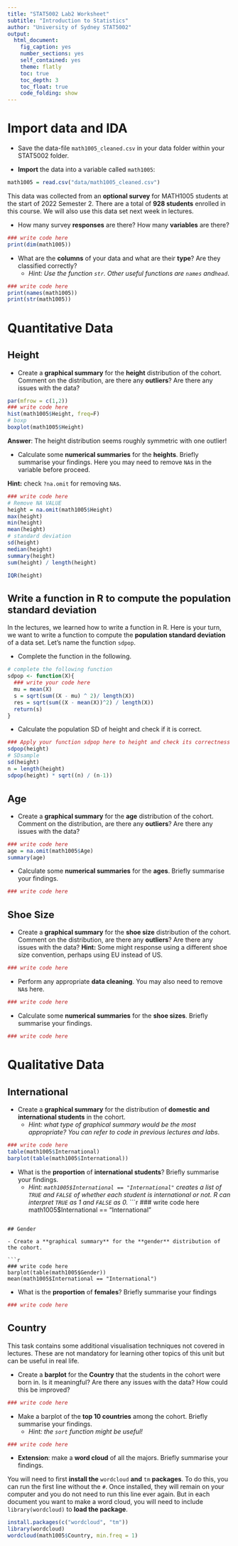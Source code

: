 ```yaml
---
title: "STAT5002 Lab2 Worksheet"
subtitle: "Introduction to Statistics"
author: "University of Sydney STAT5002"
output:
  html_document:
    fig_caption: yes
    number_sections: yes
    self_contained: yes
    theme: flatly
    toc: true
    toc_depth: 3
    toc_float: true
    code_folding: show
---
```

<style>
h2 { /* Header 2 */
    font-size: 22px
}
</style>

# Import data and IDA


- Save the data-file `math1005_cleaned.csv`  in your data folder within your STAT5002 folder.

- **Import** the data into a variable called `math1005`:

```r
math1005 = read.csv("data/math1005_cleaned.csv")
```

This data was collected from an **optional survey** for MATH1005 students at the start of 2022 Semester 2. There are a total of **928 students** enrolled in this course. We will also use this data set next week in lectures. 

- How many survey **responses** are there? How many **variables** are there?

```r
### write code here
print(dim(math1005))

```

- What are the **columns** of your data and what are their **type**? Are they classified correctly?
    - *Hint: Use the function `str `. Other useful functions are `names` and`head`*.
     
```r
### write code here
print(names(math1005))
print(str(math1005))
```


# Quantitative Data

## Height

- Create a **graphical summary** for the **height** distribution of the cohort. Comment on the distribution, are there any **outliers**? Are there any issues with the data?

```r
par(mfrow = c(1,2))
### write code here
hist(math1005$Height, freq=F)
# boxp
boxplot(math1005$Height)
```

**Answer**: The height distribution seems roughly symmetric with one outlier!

- Calculate some **numerical summaries** for the **heights**. Briefly summarise your findings. Here you may need to remove `NA`s in the variable before proceed.  

**Hint:** check `?na.omit` for removing `NA`s. 

```r
### write code here
# Remove NA VALUE
height = na.omit(math1005$Height)
max(height)
min(height)
mean(height)
# standard deviation
sd(height)
median(height)
summary(height)
sum(height) / length(height)

IQR(height)
```


## Write a function in R to compute the population standard deviation

In the lectures, we learned how to write a function in R. Here is your turn, we want to write a function to compute the **population standard deviation** of a data set. Let's name the function `sdpop`. 

- Complete the function in the following.

```r
# complete the following function
sdpop <- function(X){
  ### write your code here
  mu = mean(X)
  s = sqrt(sum((X - mu) ^ 2)/ length(X))
  res = sqrt(sum((X - mean(X))^2) / length(X))
  return(s)
}
```

- Calculate the population SD of height and check if it is correct. 

```r
### Apply your function sdpop here to height and check its correctness
sdpop(height)
# SDsample
sd(height) 
n = length(height)
sdpop(height) * sqrt((n) / (n-1))
```

## Age

- Create a **graphical summary** for the **age** distribution of the cohort. Comment on the distribution, are there any **outliers**? Are there any issues with the data? 

```r
### write code here
age = na.omit(math1005$Age)
summary(age)


```


- Calculate some **numerical summaries** for the **ages**. Briefly summarise your findings.

```r
### write code here


```


## Shoe Size

- Create a **graphical summary** for the **shoe size** distribution of the cohort. Comment on the distribution, are there any **outliers**? Are there any issues with the data? **Hint:** Some might response using a different shoe size convention, perhaps using EU instead of US.

```r
### write code here

```

- Perform any appropriate **data cleaning**. You may also need to remove `NA`s here. 

```r
### write code here

```


- Calculate some **numerical summaries** for the **shoe sizes**. Briefly summarise your findings.
  
```r
### write code here


```

# Qualitative Data

## International

- Create a **graphical summary** for the distribution of **domestic and international students** in the cohort. 
  - *Hint: what type of graphical summary would be the most appropriate? You can refer to code in previous lectures and labs*.

```r
### write code here
table(math1005$International)
barplot(table(math1005$International))
```

- What is the **proportion** of **international students**? Briefly summarise your findings.
  - *Hint: `math1005$International == "International"` creates a list of `TRUE` and `FALSE` of whether each student is international or not. R can interpret `TRUE` as 1 and `FALSE` as 0.*
```r
### write code here
math1005$International == "International"


```

## Gender

- Create a **graphical summary** for the **gender** distribution of the cohort.

```r
### write code here
barplot(table(math1005$Gender))
mean(math1005$International == "International")
```


- What is the **proportion** of **females**? Briefly summarise your findings

```r
### write code here


```


## Country

This task contains some additional visualisation techniques not covered in lectures. These are not mandatory for learning other topics of this unit but can be useful in real life.  

- Create a **barplot** for the **Country** that the students in the cohort were born in. Is it meaningful? Are there any issues with the data? How could this be improved?

```r
### write code here


```

- Make a barplot of the **top 10 countries** among the cohort. Briefly summarise your findings. 
  - *Hint: the `sort` function might be useful!*

```r
### write code here


```


- **Extension**: make a **word cloud** of all the majors. Briefly summarise your findings.

You will need to first **install the** `wordcloud` **and** `tm` **packages**. To do this, you can run the first line without the `#`. Once installed, they will remain on your computer and you do not need to run this line ever again. But in each document you want to make a word cloud, you will need to include `library(wordcloud)` to **load the package**. 

```r
install.packages(c("wordcloud", "tm"))
library(wordcloud)
wordcloud(math1005$Country, min.freq = 1)
```




